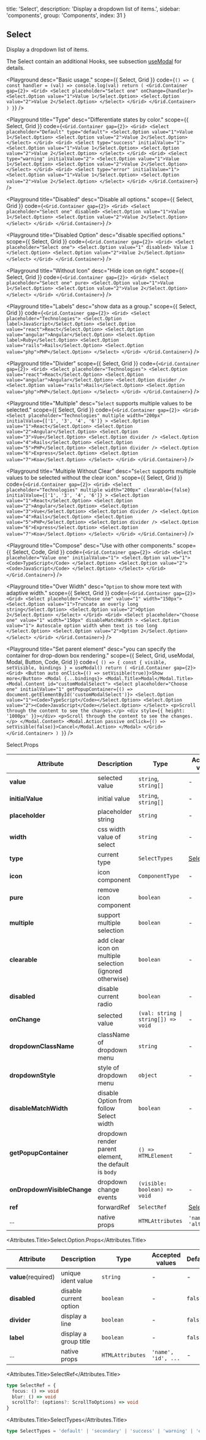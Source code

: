 
  title: 'Select',
  description: 'Display a dropdown list of items.',
  sidebar: 'components',
  group: 'Components',
  index: 31
}

## Select

Display a dropdown list of items.

The Select contain an additional Hooks, see subsection [useModal](/docs/hooks/use-modal) for details.

<Playground
  desc="Basic usage."
  scope={{ Select, Grid }}
  code={`
() => {
  const handler = (val) => console.log(val)
  return (
    <Grid.Container gap={2}>
      <Grid>
        <Select placeholder="Select one" onChange={handler}>
          <Select.Option value="1">Value 1</Select.Option>
          <Select.Option value="2">Value 2</Select.Option>
        </Select>
      </Grid>
    </Grid.Container>
  )
}
`}
/>

<Playground
  title="Type"
  desc="Differentiate states by color."
  scope={{ Select, Grid }}
  code={`
<Grid.Container gap={2}>
  <Grid>
    <Select placeholder="Default" type="default">
      <Select.Option value="1">Value 1</Select.Option>
      <Select.Option value="2">Value 2</Select.Option>
    </Select>
  </Grid>
  <Grid>
    <Select type="success" initialValue="1">
      <Select.Option value="1">Value 1</Select.Option>
      <Select.Option value="2">Value 2</Select.Option>
    </Select>
  </Grid>
  <Grid>
    <Select type="warning" initialValue="2">
      <Select.Option value="1">Value 1</Select.Option>
      <Select.Option value="2">Value 2</Select.Option>
    </Select>
  </Grid>
  <Grid>
    <Select type="error" initialValue="1">
      <Select.Option value="1">Value 1</Select.Option>
      <Select.Option value="2">Value 2</Select.Option>
    </Select>
  </Grid>
</Grid.Container>
`}
/>

<Playground
  title="Disabled"
  desc="Disable all options."
  scope={{ Select, Grid }}
  code={`
<Grid.Container gap={2}>
  <Grid>
    <Select placeholder="Select one" disabled>
      <Select.Option value="1">Value 1</Select.Option>
      <Select.Option value="2">Value 2</Select.Option>
    </Select>
  </Grid>
</Grid.Container>
`}
/>

<Playground
  title="Disabled Option"
  desc="disable specified options."
  scope={{ Select, Grid }}
  code={`
<Grid.Container gap={2}>
  <Grid>
    <Select placeholder="Select one">
      <Select.Option value="1" disabled>
        Value 1
      </Select.Option>
      <Select.Option value="2">Value 2</Select.Option>
    </Select>
  </Grid>
</Grid.Container>
`}
/>

<Playground
  title="Without Icon"
  desc="Hide icon on right."
  scope={{ Select, Grid }}
  code={`
<Grid.Container gap={2}>
  <Grid>
    <Select placeholder="Select one" pure>
      <Select.Option value="1">Value 1</Select.Option>
      <Select.Option value="2">Value 2</Select.Option>
    </Select>
  </Grid>
</Grid.Container>
`}
/>

<Playground
  title="Labels"
  desc="show data as a group."
  scope={{ Select, Grid }}
  code={`
<Grid.Container gap={2}>
  <Grid>
    <Select placeholder="Technologies">
      <Select.Option label>JavaScript</Select.Option>
      <Select.Option value="react">React</Select.Option>
      <Select.Option value="angular">Angular</Select.Option>
      <Select.Option label>Ruby</Select.Option>
      <Select.Option value="rails">Rails</Select.Option>
      <Select.Option value="php">PHP</Select.Option>
    </Select>
  </Grid>
</Grid.Container>
`}
/>

<Playground
  title="Divider"
  scope={{ Select, Grid }}
  code={`
<Grid.Container gap={2}>
  <Grid>
    <Select placeholder="Technologies">
      <Select.Option value="react">React</Select.Option>
      <Select.Option value="angular">Angular</Select.Option>
      <Select.Option divider />
      <Select.Option value="rails">Rails</Select.Option>
      <Select.Option value="php">PHP</Select.Option>
    </Select>
  </Grid>
</Grid.Container>
`}
/>

<Playground
  title="Multiple"
  desc="`Select` supports multiple values to be selected."
  scope={{ Select, Grid }}
  code={`
<Grid.Container gap={2}>
  <Grid>
    <Select
      placeholder="Technologies"
      multiple
      width="200px"
      initialValue={['1', '3', '4', '6']}
    >
      <Select.Option value="1">React</Select.Option>
      <Select.Option value="2">Angular</Select.Option>
      <Select.Option value="3">Vue</Select.Option>
      <Select.Option divider />
      <Select.Option value="4">Rails</Select.Option>
      <Select.Option value="5">PHP</Select.Option>
      <Select.Option divider />
      <Select.Option value="6">Express</Select.Option>
      <Select.Option value="7">Koa</Select.Option>
    </Select>
  </Grid>
</Grid.Container>
`}
/>

<Playground
  title="Multiple Without Clear"
  desc="`Select` supports multiple values to be selected without the clear icon."
  scope={{ Select, Grid }}
  code={`
<Grid.Container gap={2}>
  <Grid>
    <Select
      placeholder="Technologies"
      multiple
      width="200px"
      clearable={false}
      initialValue={['1', '3', '4', '6']}
    >
      <Select.Option value="1">React</Select.Option>
      <Select.Option value="2">Angular</Select.Option>
      <Select.Option value="3">Vue</Select.Option>
      <Select.Option divider />
      <Select.Option value="4">Rails</Select.Option>
      <Select.Option value="5">PHP</Select.Option>
      <Select.Option divider />
      <Select.Option value="6">Express</Select.Option>
      <Select.Option value="7">Koa</Select.Option>
    </Select>
  </Grid>
</Grid.Container>
`}
/>

<Playground
  title="Compose"
  desc="Use with other components."
  scope={{ Select, Code, Grid }}
  code={`
<Grid.Container gap={2}>
  <Grid>
    <Select placeholder="Value one" initialValue="1">
      <Select.Option value="1">
        <Code>TypeScript</Code>
      </Select.Option>
      <Select.Option value="2">
        <Code>JavaScript</Code>
      </Select.Option>
    </Select>
  </Grid>
</Grid.Container>
`}
/>

<Playground
  title="Over Width"
  desc="`Option` to show more text with adaptive width."
  scope={{ Select, Grid }}
  code={`
<Grid.Container gap={2}>
  <Grid>
    <Select placeholder="Choose one" value="1" width="150px">
      <Select.Option value="1">Truncate an overly long string</Select.Option>
      <Select.Option value="2">Option 2</Select.Option>
    </Select>
  </Grid>
  <Grid>
    <Select
      placeholder="Choose one"
      value="1"
      width="150px"
      disableMatchWidth
    >
      <Select.Option value="1">
        Autoscale option width when text is too long
      </Select.Option>
      <Select.Option value="2">Option 2</Select.Option>
    </Select>
  </Grid>
</Grid.Container>
`}
/>

<Playground
  title="Set parent element"
  desc="you can specify the container for drop-down box rendering."
  scope={{ Select, Grid, useModal, Modal, Button, Code, Grid }}
  code={`
() => {
  const { visible, setVisible, bindings } = useModal()
  return (
    <Grid.Container gap={2}>
      <Grid>
        <Button auto onClick={() => setVisible(true)}>Show more</Button>
        <Modal {...bindings}>
          <Modal.Title>Modal</Modal.Title>
          <Modal.Content id="customModalSelect">
            <Select placeholder="Choose one" initialValue="1"
              getPopupContainer={() => document.getElementById('customModalSelect')}>
              <Select.Option value="1"><Code>TypeScript</Code></Select.Option>
              <Select.Option value="2"><Code>JavaScript</Code></Select.Option>
            </Select>
            <p>Scroll through the content to see the changes.</p>
            <div style={{ height: '1000px' }}></div>
            <p>Scroll through the content to see the changes.</p>
          </Modal.Content>
          <Modal.Action passive onClick={() => setVisible(false)}>Cancel</Modal.Action>
        </Modal>
      </Grid>
    </Grid.Container>
  )
}`}
/>

<Attributes edit="/pages/docs/components/select.mdx">
<Attributes.Title>Select.Props</Attributes.Title>

| Attribute                   | Description                                              | Type                                                | Accepted values             | Default         |
| --------------------------- | -------------------------------------------------------- | --------------------------------------------------- | --------------------------- | --------------- |
| **value**                   | selected value                                           | `string`, `string[]`                                | -                           | -               |
| **initialValue**            | initial value                                            | `string`, `string[]`                                | -                           | -               |
| **placeholder**             | placeholder string                                       | `string`                                            | -                           | -               |
| **width**                   | css width value of select                                | `string`                                            | -                           | `initial`       |
| **type**                    | current type                                             | `SelectTypes`                                       | [SelectTypes](#selecttypes) | `default`       |
| **icon**                    | icon component                                           | `ComponentType`                                     | -                           | `SVG Component` |
| **pure**                    | remove icon component                                    | `boolean`                                           | -                           | `false`         |
| **multiple**                | support multiple selection                               | `boolean`                                           | -                           | `false`         |
| **clearable**               | add clear icon on multiple selection (ignored otherwise) | `boolean`                                           | -                           | `true`          |
| **disabled**                | disable current radio                                    | `boolean`                                           | -                           | `false`         |
| **onChange**                | selected value                                           | <Code>(val: string &#124; string[]) => void </Code> | -                           | -               |
| **dropdownClassName**       | className of dropdown menu                               | `string`                                            | -                           | -               |
| **dropdownStyle**           | style of dropdown menu                                   | `object`                                            | -                           | -               |
| **disableMatchWidth**       | disable Option from follow Select width                  | `boolean`                                           | -                           | `false`         |
| **getPopupContainer**       | dropdown render parent element, the default is `body`    | `() => HTMLElement`                                 | -                           | -               |
| **onDropdownVisibleChange** | dropdown change events                                   | `(visible: boolean) => void`                        | -                           | -               |
| **ref**                     | forwardRef                                               | `SelectRef`                                         | [SelectRef](#selectref)     | -               |
| ...                         | native props                                             | `HTMLAttributes`                                    | `'name', 'alt', ...`        | -               |

<Attributes.Title>Select.Option.Props</Attributes.Title>

| Attribute           | Description            | Type             | Accepted values     | Default |
| ------------------- | ---------------------- | ---------------- | ------------------- | ------- |
| **value**(required) | unique ident value     | `string`         | -                   | -       |
| **disabled**        | disable current option | `boolean`        | -                   | `false` |
| **divider**         | display a line         | `boolean`        | -                   | `false` |
| **label**           | display a group title  | `boolean`        | -                   | `false` |
| ...                 | native props           | `HTMLAttributes` | `'name', 'id', ...` | -       |

<Attributes.Title>SelectRef</Attributes.Title>

```ts
type SelectRef = {
  focus: () => void
  blur: () => void
  scrollTo?: (options?: ScrollToOptions) => void
}
```

<Attributes.Title>SelectTypes</Attributes.Title>

```ts
type SelectTypes = 'default' | 'secondary' | 'success' | 'warning' | 'error'
```

</Attributes>

